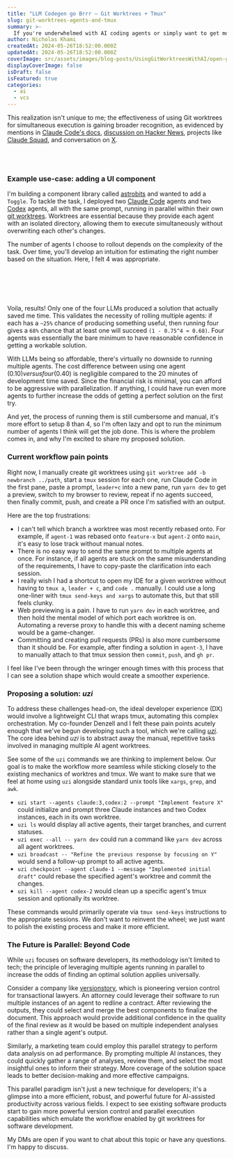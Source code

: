 ```yaml
---
title: "LLM Codegen go Brrr – Git Worktrees + Tmux"
slug: git-worktrees-agents-and-tmux
summary: >-
  If you're underwhelmed with AI coding agents or simply want to get more out of them, give parallelization a try. After seeing the results firsthand over the past month, I'm ready to call myself an evangelist. The throughput improvements are incredible, and I don't feel like I'm losing control of the codebase.
author: Nicholas Khami
createdAt: 2024-05-26T18:52:00.000Z
updatedAt: 2024-05-26T18:52:00.000Z
coverImage: src/assets/images/blog-posts/UsingGitWorktreesWithAI/open-graph.png
displayCoverImage: false
isDraft: false
isFeatured: true
categories:
  - ai
  - vcs
---
```



This realization isn't unique to me; the effectiveness of using Git worktrees for simultaneous execution is gaining broader recognition, as evidenced by mentions in [Claude Code's docs](https://docs.anthropic.com/en/docs/claude-code/tutorials#run-parallel-claude-code-sessions-with-git-worktrees), [discussion on Hacker News](https://news.ycombinator.com/item?id=44043717), projects like [Claude Squad](https://github.com/smtg-ai/claude-squad), and conversation on [X](https://x.com/search?q=git%20worktree&src=typed_query&f=live).

<br></br>
<Pile />

### Example use-case: adding a UI component

I'm building a component library called [astrobits](https://astrobits.dev) and wanted to add a `Toggle`. To tackle the task, I deployed two [Claude Code](https://www.anthropic.com/claude-code) agents and two [Codex](https://openai.com/index/introducing-codex/) agents, all with the same prompt, running in parallel within their own [git worktrees](https://git-scm.com/docs/git-worktrees). Worktrees are essential because they provide each agent with an isolated directory, allowing them to execute simultaneously without overwriting each other's changes.

The number of agents I choose to rollout depends on the complexity of the task. Over time, you'll develop an intuition for estimating the right number based on the situation. Here, I felt 4 was appropriate.

<br></br>
<ImageFourSquareWorktrees />
<br></br>

Voila, results! Only one of the four LLMs produced a solution that actually saved me time. This validates the necessity of rolling multiple agents: if each has a `~25%` chance of producing something useful, then running four gives a `68%` chance that at least one will succeed `(1 - 0.75^4 ≈ 0.68)`. Four agents was essentially the bare minimum to have reasonable confidence in getting a workable solution.

With LLMs being so affordable, there's virtually no downside to running multiple agents. The cost difference between using one agent ($0.10) versus four ($0.40) is negligible compared to the 20 minutes of development time saved. Since the financial risk is minimal, you can afford to be aggressive with parallelization. If anything, I could have run even more agents to further increase the odds of getting a perfect solution on the first try.

And yet, the process of running them is still cumbersome and manual, it's more effort to setup 8 than 4, so I'm often lazy and opt to run the minimum number of agents I think will get the job done. This is where the problem comes in, and why I'm excited to share my proposed solution.

### Current workflow pain points

Right now, I manually create git worktrees using `git worktree add -b newbranch ../path`, start a `tmux` session for each one, run Claude Code in the first pane, paste a prompt, `leader+c` into a new pane, run `yarn dev` to get a preview, switch to my browser to review, repeat if no agents succeed, then finally commit, push, and create a PR once I'm satisfied with an output.

Here are the top frustrations:

- I can't tell which branch a worktree was most recently rebased onto. For example, if `agent-1` was rebased onto `feature-x` but `agent-2` onto `main`, it's easy to lose track without manual notes.
- There is no easy way to send the same prompt to multiple agents at once. For instance, if all agents are stuck on the same misunderstanding of the requirements, I have to copy-paste the clarification into each session.
- I really wish I had a shortcut to open my IDE for a given worktree without having to `tmux a`, `leader + c`, and `code .` manually. I could use a long one-liner with `tmux send-keys and xargs` to automate this, but that still feels clunky.
- Web previewing is a pain. I have to run `yarn dev` in each worktree, and then hold the mental model of which port each worktree is on. Automating a reverse proxy to handle this with a decent naming scheme would be a game-changer.
- Committing and creating pull requests (PRs) is also more cumbersome than it should be. For example, after finding a solution in `agent-3`, I have to manually attach to that tmux session then `commit`, `push`, and `gh pr`.

I feel like I've been through the wringer enough times with this process that I can see a solution shape which would create a smoother experience.

### Proposing a solution: *uzi*

To address these challenges head-on, the ideal developer experience (DX) would involve a lightweight CLI that wraps tmux, automating this complex orchestration. My co-founder Denzell and I felt these pain points acutely enough that we've begun developing such a tool, which we're calling [*uzi*](https://github.com/devflowinc/uzi). The core idea behind *uzi* is to abstract away the manual, repetitive tasks involved in managing multiple AI agent worktrees.

See some of the `uzi` commands we are thinking to implement below. Our goal is to make the workflow more seamless while sticking closely to the existing mechanics of worktres and tmux. We want to make sure that we feel at home using `uzi` alongside standard unix tools like `xargs`, `grep`, and `awk`.

- `uzi start --agents claude:3,codex:2 --prompt "Implement feature X"` could initialize and prompt three Claude instances and two Codex instances, each in its own worktree.
- `uzi ls` would display all active agents, their target branches, and current statuses.
- `uzi exec --all -- yarn dev` could run a command like `yarn dev` across all agent worktrees.
- `uzi broadcast -- "Refine the previous response by focusing on Y"` would send a follow-up prompt to all active agents.
- `uzi checkpoint --agent claude-1 --message "Implemented initial draft"` could rebase the specified agent's worktree and commit the changes.
- `uzi kill --agent codex-2` would clean up a specific agent's tmux session and optionally its worktree.

These commands would primarily operate via `tmux send-keys` instructions to the appropriate sessions. We don't want to reinvent the wheel; we just want to polish the existing process and make it more efficient.

### The Future is Parallel: Beyond Code

While `uzi` focuses on software developers, its methodology isn't limited to tech; the principle of leveraging multiple agents running in parallel to increase the odds of finding an optimal solution applies universally.

Consider a company like [versionstory](https://www.versionstory.com/), which is pioneering version control for transactional lawyers. An attorney could leverage their software to run multiple instances of an agent to redline a contract. After reviewing the outputs, they could select and merge the best components to finalize the document. This approach would provide additional confidence in the quality of the final review as it would be based on multiple independent analyses rather than a single agent's output.

Similarly, a marketing team could employ this parallel strategy to perform data analysis on ad performance. By prompting multiple AI instances, they could quickly gather a range of analyses, review them, and select the most insightful ones to inform their strategy. More coverage of the solution space leads to better decision-making and more effective campaigns.

This parallel paradigm isn't just a new technique for developers; it's a glimpse into a more efficient, robust, and powerful future for AI-assisted productivity across various fields. I expect to see existing software products start to gain more powerful version control and parallel execution capabilities which emulate the workflow enabled by git worktrees for software development.

My DMs are open if you want to chat about this topic or have any questions. I'm happy to discuss.
